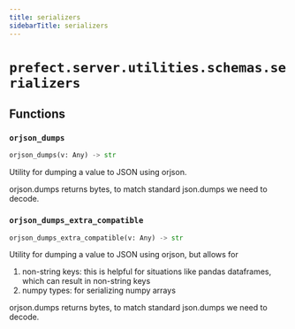 ```yaml
---
title: serializers
sidebarTitle: serializers
---
```


# `prefect.server.utilities.schemas.serializers`

## Functions

### `orjson_dumps` <sup><a href="https://github.com/PrefectHQ/prefect/blob/main/src/prefect/server/utilities/schemas/serializers.py#L10" target="_blank"><Icon icon="github" style="width: 14px; height: 14px;" /></a></sup>

```python
orjson_dumps(v: Any) -> str
```


Utility for dumping a value to JSON using orjson.

orjson.dumps returns bytes, to match standard json.dumps we need to decode.


### `orjson_dumps_extra_compatible` <sup><a href="https://github.com/PrefectHQ/prefect/blob/main/src/prefect/server/utilities/schemas/serializers.py#L19" target="_blank"><Icon icon="github" style="width: 14px; height: 14px;" /></a></sup>

```python
orjson_dumps_extra_compatible(v: Any) -> str
```


Utility for dumping a value to JSON using orjson, but allows for
1) non-string keys: this is helpful for situations like pandas dataframes,
which can result in non-string keys
2) numpy types: for serializing numpy arrays

orjson.dumps returns bytes, to match standard json.dumps we need to decode.

